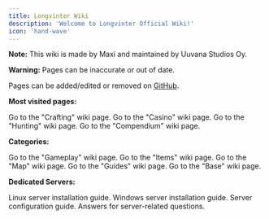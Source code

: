 ```yaml
---
title: Longvinter Wiki
description: 'Welcome to Longvinter Official Wiki!'
icon: 'hand-wave'
---
```


<Note>**Note:** This wiki is made by Maxi and maintained by Uuvana Studios Oy.</Note>

<Warning>**Warning:** Pages can be inaccurate or out of date.</Warning>

Pages can be added/edited or removed on [GitHub](https://github.com/uuvana=studios/vinter-wiki).



**Most visited pages:**

<CardGroup cols={4}>
  <Card
    title="Crafting"
    icon="hammer"
    href="/gameplay/crafting"
  >
    Go to the "Crafting" wiki page.
  </Card>
  <Card
    title="Casino"
    icon="slot-machine"
    href="/map/casino"
  >
    Go to the "Casino" wiki page.
  </Card>
  <Card
    title="Hunting"
    icon="person-rifle"
    href="/gameplay/hunting"
  >
    Go to the "Hunting" wiki page.
  </Card>
  <Card
    title="Compendium"
    icon="list-check"
    href="/gameplay/compendium"
  >
    Go to the "Compendium" wiki page.
  </Card>
</CardGroup>

**Categories:**

<CardGroup cols={4}>
  <Card
    title="Gameplay"
    icon="gamepad-modern"
    href="/gameplay/gameplay"
  >
    Go to the "Gameplay" wiki page.
  </Card>
  <Card
    title="Items"
    icon="sack-xmark"
    href="/items/items"
  >
    Go to the "Items" wiki page.
  </Card>
    <Card
    title="Map"
    icon="map"
    href="/map/map"
  >
    Go to the "Map" wiki page.
  </Card>
    <Card
    title="Guides"
    icon="books"
    href="/guides/guides"
  >
    Go to the "Guides" wiki page.
  </Card>
      <Card
    title="Base"
    icon="house"
    href="/base/base"
  >
    Go to the "Base" wiki page.
  </Card>
</CardGroup>

**Dedicated Servers:**

<CardGroup cols={4}>
  <Card
    title="Linux"
    icon="linux"
    href="/server/linux"
  >
    Linux server installation guide.
  </Card>
  <Card
    title="Windows"
    icon="windows"
    href="/items/items"
  >
    Windows server installation guide.
  </Card>
  <Card
    title="Configuration"
    icon="gear"
    href="/server/configuration"
  >
    Server configuration guide.
  </Card>
  <Card
    title="FAQ"
    icon="question"
    href="/guides/guides"
  >
    Answers for server-related questions.
  </Card>
</CardGroup>

